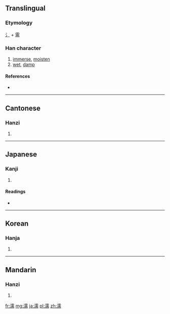 ==Translingual==
===Etymology===
[[氵]] + [[需]]
===Han character===
{{Han char|rn=85|rad=水|as=14|sn=17|four=3112<sub>7</sub>|canj=水一月月 (EMBB)}}

# [[immerse]], [[moisten]]
# [[wet]], [[damp]]

====References====
* {{Han ref|kx=0656.080|dkj=18504|dj=1066.120|hdz=31768.030|uh=6FE1|ud=28641|bh=C0E1|bd=49377}}

----

==Cantonese==

===Hanzi===
{{yue-hanzi|jyut=[[jyu4]], [[nyun5]]|y=yu4, nyun5}}

# {{defn|lang=yue|sort=水14}}

----

==Japanese==

===Kanji===
{{ja-kanji|grade=n|rs=水14}}

# {{defn|lang=ja|sort=水14}}

====Readings====
* {{ja-readings|on=[[じゅ]] (ju), [[にゅ]] (nyu)|kun=[[うるおう]] (uruou), [[ぬれる]] (nureru), [[うるおす]] (uruosu)}}

----

==Korean==

===Hanja===
{{ko-hanja|hangeul=유|eumhun=|rv=yu|mr=yu|y=yu}}

# {{defn|lang=ko|sort=水14}}

----

==Mandarin==

===Hanzi===
{{cmn-hanzi|pin=[[rú]] ([[ru2]])|wg=ju<sup>2</sup>}}

# {{defn|lang=cmn|sort=水14}}

[[fr:濡]]
[[mg:濡]]
[[ja:濡]]
[[pl:濡]]
[[zh:濡]]